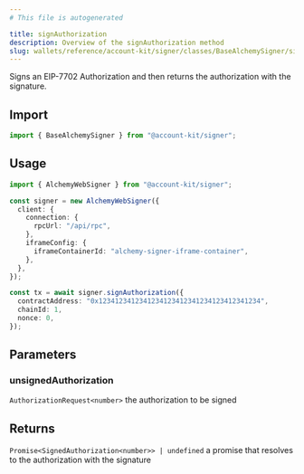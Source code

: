 ```yaml
---
# This file is autogenerated

title: signAuthorization
description: Overview of the signAuthorization method
slug: wallets/reference/account-kit/signer/classes/BaseAlchemySigner/signAuthorization
---
```


Signs an EIP-7702 Authorization and then returns the authorization with the signature.

## Import

```ts
import { BaseAlchemySigner } from "@account-kit/signer";
```

## Usage

```ts twoslash
import { AlchemyWebSigner } from "@account-kit/signer";

const signer = new AlchemyWebSigner({
  client: {
    connection: {
      rpcUrl: "/api/rpc",
    },
    iframeConfig: {
      iframeContainerId: "alchemy-signer-iframe-container",
    },
  },
});

const tx = await signer.signAuthorization({
  contractAddress: "0x1234123412341234123412341234123412341234",
  chainId: 1,
  nonce: 0,
});
```

## Parameters

### unsignedAuthorization

`AuthorizationRequest<number>`
the authorization to be signed

## Returns

`Promise<SignedAuthorization<number>> | undefined`
a promise that resolves to the authorization with the signature
